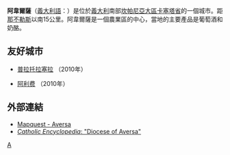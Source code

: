 {{Infobox CityIT |
  img_coa           =|
  official_name              = 阿韋爾薩<br/> Comune di Aversa|
  mapx=41|mapy=14.22|
  name=阿韋爾薩|
  region            = [[坎帕尼亞|坎帕尼亞]] |
  province          = [[卡塞塔省|卡塞塔省]] |
  elevation_m          = 39|
  area_total_km2   = 8.7|
  population_as_of  = 2004年12月31日|
  population_total = 53,051|
  population_density_km2 = 6,098|
  timezone          = [[欧洲中部时间|CET]]、[[UTC|UTC]]+1 |
  coordinates       = {{coord|40|58|N|14|12|E}}|
    telephone         = 081|
  postalcode        = 81031|
  gentilic          = |
    website           = [http://www.comune.aversa.ce.it/] |
}}
'''阿韋爾薩'''（[[義大利語|義大利語]]：'''{{lang|it| Aversa }}'''）是位於[[義大利|義大利]]南部[[坎帕尼亞大區|坎帕尼亞大區]][[卡塞塔省|卡塞塔省]]的一個城市。距[[那不勒斯|那不勒斯]]以南15公里。阿韋爾薩是一個農業區的中心，當地的主要產品是葡萄酒和奶酪。

==友好城市==
* {{ITA}}[[普拉托拉塞拉|普拉托拉塞拉]] （2010年）
* {{ITA}}[[阿利费|阿利费]] （2010年）

==外部連結==
*[http://www.mapquest.com/maps/map.adp?tb=1&city=Aversa&country=IT Mapquest - Aversa] {{Wayback|url=http://www.mapquest.com/maps/map.adp?tb=1&city=Aversa&country=IT |date=20190713181805 }}
*[http://www.newadvent.org/cathen/02151a.htm ''Catholic Encyclopedia'': "Diocese of Aversa"] {{Wayback|url=http://www.newadvent.org/cathen/02151a.htm |date=20090317215804 }}

{{卡塞塔省市鎮}}

{{Authority control}}
{{DEFAULTSORT:Aversa}}
[[Category:卡塞塔省市镇|A]]